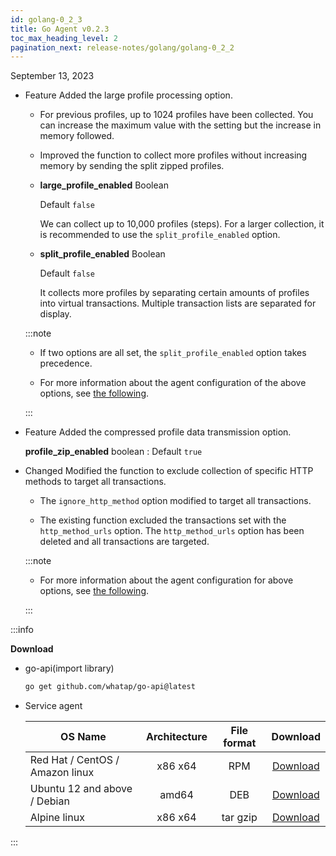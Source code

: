 ```yaml
---
id: golang-0_2_3
title: Go Agent v0.2.3
toc_max_heading_level: 2
pagination_next: release-notes/golang/golang-0_2_2
---
```


September 13, 2023

- <Status>Feature</Status> Added the large profile processing option.

  - For previous profiles, up to 1024 profiles have been collected. You can increase the maximum value with the setting but the increase in memory followed.

  - Improved the function to collect more profiles without increasing memory by sending the split zipped profiles.

  - **large_profile_enabled** <span class='type'>Boolean</span>

    Default `false`

    We can collect up to 10,000 profiles (steps). For a larger collection, it is recommended to use the `split_profile_enabled` option.

  - **split_profile_enabled** <span class='type'>Boolean</span>

    Default `false`

    It collects more profiles by separating certain amounts of profiles into virtual transactions. Multiple transaction lists are separated for display.

  :::note

  - If two options are all set, the `split_profile_enabled` option takes precedence.

  - For more information about the agent configuration of the above options, see [the following](../../golang/agent-transaction#trs-trc).

  :::

- <Status>Feature</Status> Added the compressed profile data transmission option.

  **profile_zip_enabled** <span class='type'>boolean</span> : Default `true`

<!---->

- <Status>Changed</Status> Modified the function to exclude collection of specific HTTP methods to target all transactions.

  - The `ignore_http_method` option modified to target all transactions.

  - The existing function excluded the transactions set with the `http_method_urls` option. The `http_method_urls` option has been deleted and all transactions are targeted.

  :::note

  - For more information about the agent configuration for above options, see [the following](../../golang/agent-transaction#track-http-trs).

  :::

:::info

**Download**

- go-api(import library)

  ```bash
  go get github.com/whatap/go-api@latest
  ```

- Service agent

  | OS Name                         | Architecture | File format |                                     Download                                    |
  | ------------------------------- | :----------: | :---------: | :-----------------------------------------------------------------------------: |
  | Red Hat / CentOS / Amazon linux |    x86 x64   |     RPM     | [Download](http://repo.whatap.io/centos/6/x86_64/whatap-agent-0.2-3.x86_64.rpm) |
  | Ubuntu 12 and above / Debian    |     amd64    |     DEB     |  [Download](http://repo.whatap.io/debian/unstable/whatap-agent_0.2.3_amd64.deb) |
  | Alpine linux                    |    x86 x64   |   tar gzip  |    [Download](http://repo.whatap.io/alpine/x86_64/whatap-agent-0.2.3.tar.gz)    |

:::
